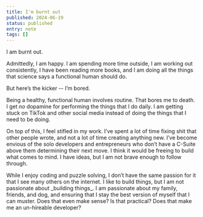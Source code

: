 ```yaml
---
title: I'm burnt out
published: 2024-06-19
status: published
entry: note
tags: []
---
```

I am burnt out.

Admittedly, I am happy. I am spending more time outside, I am working out consistently, I have been reading more books, and I am doing all the things that science says a functional human should do.

But here’s the kicker -- I’m bored.

Being a healthy, functional human involves routine. That bores me to death. I get *no* dopamine for performing the things that I do daily. I am getting stuck on TikTok and other social media instead of doing the things that I need to be doing.

On top of this, I feel stifled in my work. I’ve spent a lot of time fixing shit that other people wrote, and not a lot of time creating anything new. I’ve become envious of the solo developers and entrepreneurs who don’t have a C-Suite above them determining their next move. I think it would be freeing to build what comes to mind. I have ideas, but I am not brave enough to follow through.

While I enjoy coding and puzzle solving, I don’t have the same passion for it that I see many others on the internet. I like to build things, but I am not passionate about \_building things\_. I am passionate about my family, friends, and dog, and ensuring that I stay the best version of myself that I can muster. Does that even make sense? Is that practical? Does that make me an un-hireable developer?
